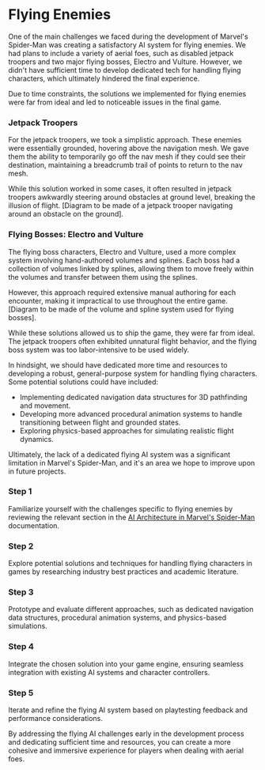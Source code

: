 
# Flying Enemies

One of the main challenges we faced during the development of Marvel's Spider-Man was creating a satisfactory AI system for flying enemies. We had plans to include a variety of aerial foes, such as disabled jetpack troopers and two major flying bosses, Electro and Vulture. However, we didn't have sufficient time to develop dedicated tech for handling flying characters, which ultimately hindered the final experience.

<Callout type="warning">
Due to time constraints, the solutions we implemented for flying enemies were far from ideal and led to noticeable issues in the final game.
</Callout>

### Jetpack Troopers

For the jetpack troopers, we took a simplistic approach. These enemies were essentially grounded, hovering above the navigation mesh. We gave them the ability to temporarily go off the nav mesh if they could see their destination, maintaining a breadcrumb trail of points to return to the nav mesh.

While this solution worked in some cases, it often resulted in jetpack troopers awkwardly steering around obstacles at ground level, breaking the illusion of flight. [Diagram to be made of a jetpack trooper navigating around an obstacle on the ground].

### Flying Bosses: Electro and Vulture

The flying boss characters, Electro and Vulture, used a more complex system involving hand-authored volumes and splines. Each boss had a collection of volumes linked by splines, allowing them to move freely within the volumes and transfer between them using the splines.

However, this approach required extensive manual authoring for each encounter, making it impractical to use throughout the entire game. [Diagram to be made of the volume and spline system used for flying bosses].

<Callout type="warning">
While these solutions allowed us to ship the game, they were far from ideal. The jetpack troopers often exhibited unnatural flight behavior, and the flying boss system was too labor-intensive to be used widely.
</Callout>

In hindsight, we should have dedicated more time and resources to developing a robust, general-purpose system for handling flying characters. Some potential solutions could have included:

- Implementing dedicated navigation data structures for 3D pathfinding and movement.
- Developing more advanced procedural animation systems to handle transitioning between flight and grounded states.
- Exploring physics-based approaches for simulating realistic flight dynamics.

Ultimately, the lack of a dedicated flying AI system was a significant limitation in Marvel's Spider-Man, and it's an area we hope to improve upon in future projects.

<Steps>

### Step 1

Familiarize yourself with the challenges specific to flying enemies by reviewing the relevant section in the [AI Architecture in Marvel's Spider-Man](/ai-architecture-in-marvels-spider-man) documentation.

### Step 2

Explore potential solutions and techniques for handling flying characters in games by researching industry best practices and academic literature.

### Step 3

Prototype and evaluate different approaches, such as dedicated navigation data structures, procedural animation systems, and physics-based simulations.

### Step 4

Integrate the chosen solution into your game engine, ensuring seamless integration with existing AI systems and character controllers.

### Step 5

Iterate and refine the flying AI system based on playtesting feedback and performance considerations.

</Steps>

By addressing the flying AI challenges early in the development process and dedicating sufficient time and resources, you can create a more cohesive and immersive experience for players when dealing with aerial foes.